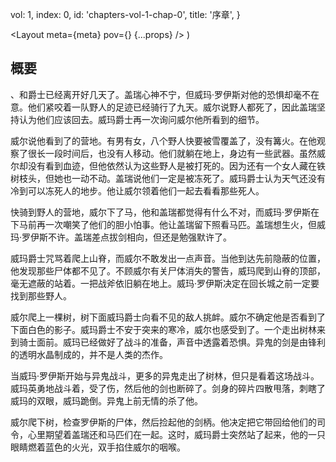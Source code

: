 
  vol: 1,
  index: 0,
  id: 'chapters-vol-1-chap-0',
  title: '序章',
}

  <Layout meta={meta} pov={<WikiLink name="威尔" />} {...props} />
)

## 概要

<WikiLink name="盖瑞" />、<WikiLink name="威尔" />和<WikiLink name="威玛·罗伊斯" />爵士已经离开<WikiLink name="绝境长城" />好几天了。盖瑞心神不宁，但威玛·罗伊斯对他的恐惧却毫不在意。他们紧咬着一队野人的足迹已经骑行了九天。威尔说野人都死了，因此盖瑞坚持认为他们应该回去。威玛爵士再一次询问威尔他所看到的细节。

威尔说他看到了<WikiLink name="野人" />的营地。有男有女，八个野人快要被雪覆盖了，没有篝火。在他观察了很长一段时间后，也没有人移动。他们就躺在地上，身边有一些武器。虽然威尔却没有看到血迹，但他依然认为这些野人是被打死的。因为还有一个女人藏在铁树枝头，但她也一动不动。盖瑞说他们一定是被冻死了。威玛爵士认为天气还没有冷到可以冻死人的地步。他让威尔领着他们一起去看看那些死人。

快骑到野人的营地，威尔下了马，他和盖瑞都觉得有什么不对，而威玛·罗伊斯在下马前再一次嘲笑了他们的胆小怕事。他让盖瑞留下照看马匹。盖瑞想生火，但威玛·罗伊斯不许。盖瑞差点拔剑相向，但还是勉强默许了。

威玛爵士咒骂着爬上山脊，而威尔不敢发出一点声音。当他到达先前隐蔽的位置，他发现那些尸体都不见了。不顾威尔有关尸体消失的警告，威玛爬到山脊的顶部，毫无遮蔽的站着。一把战斧依旧躺在地上。威玛·罗伊斯决定在回长城之前一定要找到那些野人。

威尔爬上一棵树，树下面威玛爵士向看不见的敌人挑衅。威尔不确定他是否看到了下面白色的影子。威玛爵士不安于突来的寒冷，威尔也感受到了。一个<WikiLink name="异鬼" />走出树林来到骑士面前。威玛已经做好了战斗的准备，声音中透露着恐惧。异鬼的剑是由锋利的透明水晶制成的，并不是人类的杰作。

当威玛·罗伊斯开始与异鬼战斗，更多的异鬼走出了树林，但只是看着这场战斗。威玛英勇地战斗着，受了伤，然后他的剑也断碎了。剑身的碎片四散甩落，刺瞎了威玛的双眼，威玛跪倒。异鬼上前无情的杀了他。

威尔爬下树，检查罗伊斯的尸体，然后捡起他的剑柄。他决定把它带回给他们的司令，心里期望着盖瑞还和马匹们在一起。这时，威玛爵士突然站了起来，他的一只眼睛燃着蓝色的火光，双手掐住威尔的咽喉。

<Illustration
  src="https://awoiaf.westeros.org/images/c/ca/Royce_vs_other.jpg"
  desc="威玛·罗伊斯与异鬼战斗"
/>
